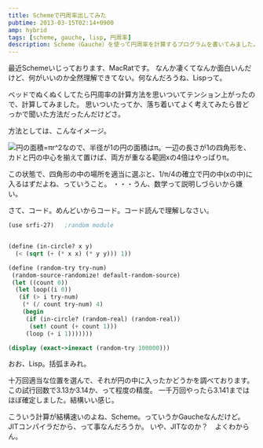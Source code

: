 ```yaml
---
title: Schemeで円周率出してみた
pubtime: 2013-03-15T02:14+0900
amp: hybrid
tags: [scheme, gauche, lisp, 円周率]
description: Scheme（Gauche）を使って円周率を計算するプログラムを書いてみました。
---
```


最近Schemeいじっております、MacRatです。
なんか凄くてなんか面白いんだけど、何がいいのか全然理解できてない。何なんだろうね、Lispって。

ベッドでぬくぬくしてたら円周率の計算方法を思いついてテンション上がったので、計算してみました。
思いついたってか、落ち着いてよく考えてみたら昔どっかで聞いた方法だったんだけどさ。

方法としては、こんなイメージ。

![円の面積=πr^2なので、半径が1の円の面積はπ。一辺の長さが1の四角形を、カドと円の中心を揃えて置けば、両方が重なる範囲xの4倍はやっぱりπ。](/blog/2013/03/pi-premise.png "320x240")

この状態で、四角形の中の場所を適当に選ぶと、1/π/4の確立で円の中(xの中)に入るはずだよね、っていうこと。
・・・うん、数学って説明しづらいから嫌い。

さて、コード。めんどいからコード。コード読んで理解しなさい。
``` scheme
(use srfi-27)   ;random module


(define (in-circle? x y)
  (< (sqrt (+ (* x x) (* y y))) 1))

(define (random-try try-num)
 (random-source-randomize! default-random-source)
 (let ((count 0))
  (let loop((i 0))
   (if (> i try-num)
    (* (/ count try-num) 4)
    (begin
     (if (in-circle? (random-real) (random-real))
      (set! count (+ count 1)))
     (loop (+ i 1)))))))

(display (exact->inexact (random-try 100000)))
```
おお、Lisp。括弧まみれ。

十万回適当な位置を選んで、それが円の中に入ったかどうかを調べております。
この試行回数で3.13か3.14か、って程度の精度。
一千万回やったら3.141まではほぼ確定しました。結構いい感じ。

こういう計算が結構速いのよね、Scheme。っていうかGaucheなんだけど。
JITコンパイラだから、って事なんだろうか。
いや、JITなのか？　よくわからん。
